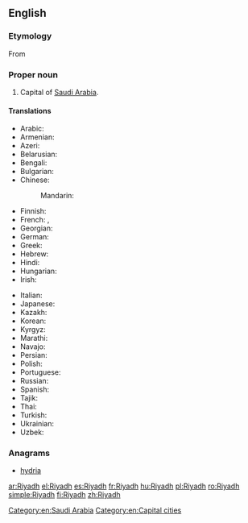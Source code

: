 ==English==
{{wikipedia}}

===Etymology===
From {{etyl|ar|en}} {{m|ar|اَلرِّيَاض}}

===Proper noun===
{{en-proper noun}}

# Capital of [[Saudi Arabia]].

====Translations====
{{trans-top|capital of Saudi Arabia}}
* Arabic: {{t+|ar|اَلرِّيَاض|m}}
* Armenian: {{t|hy|Էր Ռիադ|sc=Armn}}
* Azeri: {{t|az|Ər-Riyad}}
* Belarusian: {{t|be|Эр-Рыя́д|m|sc=Cyrl}}
* Bengali: {{t|bn|রিয়াদ|tr=riyad|sc=Beng}}
* Bulgarian: {{t|bg|Рия́д|m|sc=Cyrl}}
* Chinese:
*: Mandarin: {{t+|cmn|利雅得|tr=Lìyǎde|sc=Hani}}
* Finnish: {{t+|fi|Riad}}
* French: {{t+|fr|Riyad|m}}, {{t|fr|Riad|m}}
* Georgian: {{t|ka|ერ-რიადი|sc=Geor}}
* German: {{t+|de|Riad|n}}
* Greek: {{t+|el|Ριάντ|sc=Grek}}
* Hebrew: {{t|he|רִיַאד|m|tr=riyad|sc=Hebr}}
* Hindi: {{t|hi|रियाद|sc=Deva}}
* Hungarian: {{t+|hu|Rijád}}
* Irish: {{t|ga|Riad}}
{{trans-mid}}
* Italian: {{t|it|Riad|f}}
* Japanese: {{t|ja|リヤド|tr=Riyado}}
* Kazakh: {{t|kk|Эр-Рияд|sc=Cyrl}}
* Korean: {{t|ko|^리야드|sc=Hang}}
* Kyrgyz: {{t|ky|Эр-Рияд|sc=Cyrl}}
* Marathi: {{t|mr|रियाध|sc=Deva}}
* Navajo: {{t|nv|Wiyáád}}
* Persian: {{t+|fa|ریاض|tr=reyâz|sc=fa-Arab}}
* Polish: {{t+|pl|Rijad}}
* Portuguese: {{t|pt|Riad|f}}
* Russian: {{t+|ru|Эр-Рия́д|m}}
* Spanish: {{t+|es|Riad|m}}
* Tajik: {{t|tg|Эр-Рияд|sc=Cyrl}}
* Thai: {{t|th|ริยาด|tr=rí-yâat}}
* Turkish: {{t|tr|Riyad}}
* Ukrainian: {{t|uk|Ер-Рія́д|m|sc=Cyrl}}
* Uzbek: {{t|uz|Ar-Riyod}}
{{trans-bottom}}

===Anagrams===
* [[hydria#English|hydria]]

[[Category:en:Saudi Arabia]]
[[Category:en:Capital cities]]

[[ar:Riyadh]]
[[el:Riyadh]]
[[es:Riyadh]]
[[fr:Riyadh]]
[[hu:Riyadh]]
[[pl:Riyadh]]
[[ro:Riyadh]]
[[simple:Riyadh]]
[[fi:Riyadh]]
[[zh:Riyadh]]